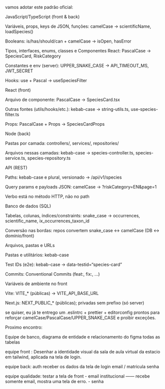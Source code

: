 


vamos adotar este padrão oficial:

JavaScript/TypeScript (front & back)

Variáveis, props, keys de JSON, funções: camelCase → scientificName, loadSpecies()

Booleans: is/has/should/can + camelCase → isOpen, hasError

Tipos, interfaces, enums, classes e Componentes React: PascalCase → SpeciesCard, RiskCategory

Constantes e env (server): UPPER_SNAKE_CASE → API_TIMEOUT_MS, JWT_SECRET

Hooks: use + Pascal → useSpeciesFilter

React (front)

Arquivo de componente: PascalCase → SpeciesCard.tsx

Outras fontes (utils/hooks/etc.): kebab-case → string-utils.ts, use-species-filter.ts

Props: PascalCase + Props → SpeciesCardProps

Node (back)

Pastas por camada: controllers/, services/, repositories/

Arquivos nessas camadas: kebab-case → species-controller.ts, species-service.ts, species-repository.ts

API (REST)

Paths: kebab-case e plural, versionado → /api/v1/species

Query params e payloads JSON: camelCase → ?riskCategory=EN&page=1

Verbo está no método HTTP, não no path

Banco de dados (SQL)

Tabelas, colunas, índices/constraints: snake_case → occurrences, scientific_name, ix_occurrences_taxon_id

Conversão nas bordas: repos convertem snake_case ↔ camelCase (DB ↔ domínio/front)

Arquivos, pastas e URLs

Pastas e utilitários: kebab-case

Test IDs (e2e): kebab-case → data-testid="species-card"

Commits: Conventional Commits (feat:, fix:, …)

Variáveis de ambiente no front

Vite: VITE_* (públicas) → VITE_API_BASE_URL

Next.js: NEXT_PUBLIC_* (públicas); privadas sem prefixo (só server)

se quiser, eu já te entrego um .eslintrc + prettier + editorconfig prontos para reforçar camelCase/PascalCase/UPPER_SNAKE_CASE e proibir exceções.


Proximo encontro: 

Equipe de banco, diagrama de entidade e relacionamento do figma todas as tabelas

equipe front : Desenhar a identidade visual da sala de aula virtual da estacio em tailwind, aplicada na tela de login.

equipe back: auth 
receber os dados da tela de login 
email / matricula 
senha 

equipe qualidade: 
testar a tela de front 
- email institucional ------ recebe somente email, mostra uma tela de erro.
- senha 
